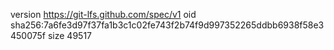 version https://git-lfs.github.com/spec/v1
oid sha256:7a6fe3d97f37fa1b3c1c02fe743f2b74f9d997352265ddbb6938f58e3450075f
size 49517
